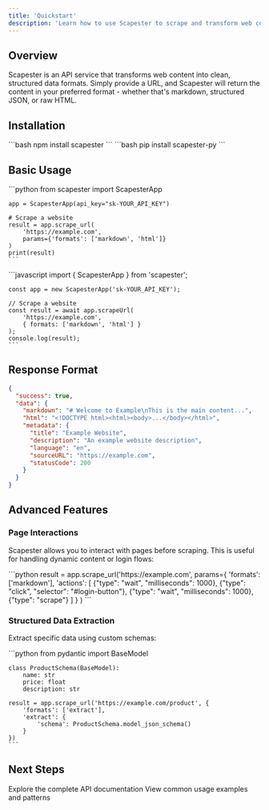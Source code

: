 ```yaml
---
title: 'Quickstart'
description: 'Learn how to use Scapester to scrape and transform web content in minutes.'
---
```


## Overview

Scapester is an API service that transforms web content into clean, structured data formats. Simply provide a URL, and Scapester will return the content in your preferred format - whether that's markdown, structured JSON, or raw HTML.

## Installation

<CodeGroup>
  <CodeBlock label="npm" active>
    ```bash
    npm install scapester
    ```
  </CodeBlock>
  <CodeBlock label="pip">
    ```bash
    pip install scapester-py
    ```
  </CodeBlock>
</CodeGroup>

## Basic Usage

<CodeGroup>
  <CodeBlock label="Python" active>
    ```python
    from scapester import ScapesterApp

    app = ScapesterApp(api_key="sk-YOUR_API_KEY")

    # Scrape a website
    result = app.scrape_url(
        'https://example.com',
        params={'formats': ['markdown', 'html']}
    )
    print(result)
    ```
  </CodeBlock>
  <CodeBlock label="JavaScript">
    ```javascript
    import { ScapesterApp } from 'scapester';

    const app = new ScapesterApp('sk-YOUR_API_KEY');

    // Scrape a website
    const result = await app.scrapeUrl(
        'https://example.com',
        { formats: ['markdown', 'html'] }
    );
    console.log(result);
    ```
  </CodeBlock>
</CodeGroup>

## Response Format

```json
{
  "success": true,
  "data": {
    "markdown": "# Welcome to Example\nThis is the main content...",
    "html": "<!DOCTYPE html><html><body>...</body></html>",
    "metadata": {
      "title": "Example Website",
      "description": "An example website description",
      "language": "en",
      "sourceURL": "https://example.com",
      "statusCode": 200
    }
  }
}
```

## Advanced Features

### Page Interactions
Scapester allows you to interact with pages before scraping. This is useful for handling dynamic content or login flows:

<CodeGroup>
  <CodeBlock label="Python" active>
    ```python
    result = app.scrape_url('https://example.com', 
        params={
            'formats': ['markdown'],
            'actions': [
                {"type": "wait", "milliseconds": 1000},
                {"type": "click", "selector": "#login-button"},
                {"type": "wait", "milliseconds": 1000},
                {"type": "scrape"}
            ]
        }
    )
    ```
  </CodeBlock>
</CodeGroup>

### Structured Data Extraction
Extract specific data using custom schemas:

<CodeGroup>
  <CodeBlock label="Python" active>
    ```python
    from pydantic import BaseModel

    class ProductSchema(BaseModel):
        name: str
        price: float
        description: str

    result = app.scrape_url('https://example.com/product', {
        'formats': ['extract'],
        'extract': {
            'schema': ProductSchema.model_json_schema()
        }
    })
    ```
  </CodeBlock>
</CodeGroup>

## Next Steps

<CardGroup>
  <Card title="API Reference" icon="book" href="/api-reference">
    Explore the complete API documentation
  </Card>

  <Card title="Examples" icon="code" href="/examples">
    View common usage examples and patterns
  </Card>
</CardGroup>
